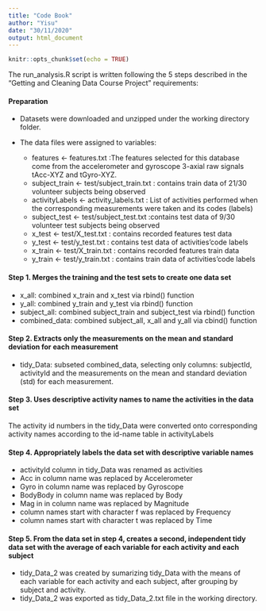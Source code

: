 ```yaml
---
title: "Code Book"
author: "Yisu"
date: "30/11/2020"
output: html_document
---
```


```r
knitr::opts_chunk$set(echo = TRUE)
```
The run_analysis.R script is written following the 5 steps described in the "Getting and Cleaning Data Course Project" requirements:

#### Preparation
  * Datasets were downloaded and unzipped under the working directory folder.
  * The data files were assigned to variables:

    + features <- features.txt :The features selected for this database come from the accelerometer and gyroscope 3-axial raw signals tAcc-XYZ and tGyro-XYZ.
    + subject_train <- test/subject_train.txt : contains train data of 21/30 volunteer subjects being observed
    + activityLabels <- activity_labels.txt : List of activities performed when the corresponding measurements were taken and its codes (labels)
    + subject_test <- test/subject_test.txt :contains test data of 9/30 volunteer test subjects being observed
    + x_test <- test/X_test.txt : contains recorded features test data
    + y_test <- test/y_test.txt : contains test data of activities’code labels
    + x_train <- test/X_train.txt : contains recorded features train data
    + y_train <- test/y_train.txt : contains train data of activities’code labels

#### Step 1. Merges the training and the test sets to create one data set
  * x_all: combined x_train and x_test via rbind() function
  * y_all: combined y_train and y_test via rbind() function
  * subject_all: combined subject_train and subject_test via rbind() function
  * combined_data: combined subject_all, x_all and y_all via cbind() function

#### Step 2. Extracts only the measurements on the mean and standard deviation for each measurement
  * tidy_Data: subseted combined_data, selecting only columns: subjectId, activityId and the measurements on the mean and standard deviation (std) for each measurement.

#### Step 3. Uses descriptive activity names to name the activities in the data set
The activity id numbers in the tidy_Data were converted onto corresponding activity names according to the id-name table in activityLabels

#### Step 4. Appropriately labels the data set with descriptive variable names
  * activityId column in tidy_Data was renamed as activities
  * Acc in column name was replaced by Accelerometer
  * Gyro in column name was replaced by Gyroscope
  * BodyBody in column name was replaced by Body
  * Mag in in column name was replaced by Magnitude
  * column names start with character f was replaced by Frequency
  * column names start with character t was replaced by Time

#### Step 5. From the data set in step 4, creates a second, independent tidy data set with the average of each variable for each activity and each subject
  * tidy_Data_2 was created by sumarizing tidy_Data with the means of each variable for each activity and each subject, after grouping by subject and activity.
  * tidy_Data_2 was exported as tidy_Data_2.txt file in the working directory.
